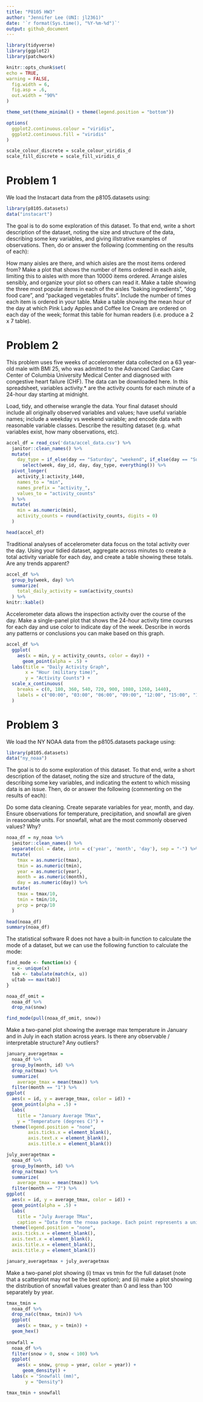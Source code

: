 ```yaml
---
title: "P8105 HW3"
author: "Jennifer Lee (UNI: jl2361)"
date: '`r format(Sys.time(), "%Y-%m-%d")`'
output: github_document
---
```


```r
library(tidyverse)
library(ggplot2)
library(patchwork)

knitr::opts_chunk$set(
echo = TRUE,
warning = FALSE,
  fig.width = 6,
  fig.asp = .6,
  out.width = "90%"
)

theme_set(theme_minimal() + theme(legend.position = "bottom"))

options(
  ggplot2.continuous.colour = "viridis",
  ggplot2.continuous.fill = "viridis"
)

scale_colour_discrete = scale_colour_viridis_d
scale_fill_discrete = scale_fill_viridis_d
```

# Problem 1
We load the Instacart data from the p8105.datasets using:
```r
library(p8105.datasets)
data("instacart")
```

The goal is to do some exploration of this dataset. To that end, write a short description of the dataset, noting the size and structure of the data, describing some key variables, and giving illstrative examples of observations. Then, do or answer the following (commenting on the results of each):

How many aisles are there, and which aisles are the most items ordered from?
Make a plot that shows the number of items ordered in each aisle, limiting this to aisles with more than 10000 items ordered. Arrange aisles sensibly, and organize your plot so others can read it.
Make a table showing the three most popular items in each of the aisles “baking ingredients”, “dog food care”, and “packaged vegetables fruits”. Include the number of times each item is ordered in your table.
Make a table showing the mean hour of the day at which Pink Lady Apples and Coffee Ice Cream are ordered on each day of the week; format this table for human readers (i.e. produce a 2 x 7 table).

# Problem 2 

This problem uses five weeks of accelerometer data collected on a 63 year-old male with BMI 25, who was admitted to the Advanced Cardiac Care Center of Columbia University Medical Center and diagnosed with congestive heart failure (CHF). The data can be downloaded here. In this spreadsheet, variables activity.* are the activity counts for each minute of a 24-hour day starting at midnight.

Load, tidy, and otherwise wrangle the data. Your final dataset should include all originally observed variables and values; have useful variable names; include a weekday vs weekend variable; and encode data with reasonable variable classes. Describe the resulting dataset (e.g. what variables exist, how many observations, etc).
```r
accel_df = read_csv('data/accel_data.csv') %>% 
  janitor::clean_names() %>%
  mutate(
    day_type = if_else(day == "Saturday", "weekend", if_else(day == "Sunday", "weekend", "weekday"))) %>%
      select(week, day_id, day, day_type, everything()) %>%
  pivot_longer(
    activity_1:activity_1440,
    names_to = "min", 
    names_prefix = "activity_",
    values_to = "activity_counts"
  ) %>%
  mutate(
    min = as.numeric(min),
    activity_counts = round(activity_counts, digits = 0)
  )

head(accel_df)
```

Traditional analyses of accelerometer data focus on the total activity over the day. Using your tidied dataset, aggregate across minutes to create a total activity variable for each day, and create a table showing these totals. Are any trends apparent?
```r
accel_df %>%
  group_by(week, day) %>%
  summarize(
    total_daily_activity = sum(activity_counts)
  ) %>%
knitr::kable()
```

Accelerometer data allows the inspection activity over the course of the day. Make a single-panel plot that shows the 24-hour activity time courses for each day and use color to indicate day of the week. Describe in words any patterns or conclusions you can make based on this graph.
```r
accel_df %>%
  ggplot(
    aes(x = min, y = activity_counts, color = day)) +
      geom_point(alpha = .5) +
  labs(title = "Daily Activity Graph",
       x = "Hour (military time)",
       y = "Activity Counts") +
  scale_x_continuous(
    breaks = c(0, 180, 360, 540, 720, 900, 1080, 1260, 1440),
    labels = c("00:00", "03:00", "06:00", "09:00", "12:00", "15:00", "18:00", "21:00", "24:00")
  ) 
```

# Problem 3 
We load the NY NOAA data from the p8105.datasets package using:
```r
library(p8105.datasets)
data("ny_noaa") 
```

The goal is to do some exploration of this dataset. To that end, write a short description of the dataset, noting the size and structure of the data, describing some key variables, and indicating the extent to which missing data is an issue. Then, do or answer the following (commenting on the results of each):

Do some data cleaning. Create separate variables for year, month, and day. Ensure observations for temperature, precipitation, and snowfall are given in reasonable units. For snowfall, what are the most commonly observed values? Why?
```r
noaa_df = ny_noaa %>%
  janitor::clean_names() %>%
  separate(col = date, into = c('year', 'month', 'day'), sep = "-") %>%
  mutate(
    tmax = as.numeric(tmax),
    tmin = as.numeric(tmin),
    year = as.numeric(year),
    month = as.numeric(month),
    day = as.numeric(day)) %>%
  mutate(
    tmax = tmax/10,
    tmin = tmin/10,
    prcp = prcp/10
  )

head(noaa_df)
summary(noaa_df)
```

The statistical software R does not have a built-in function to calculate the mode of a dataset, but we can use the following function to calculate the mode:
```r
find_mode <- function(x) {
  u <- unique(x)
  tab <- tabulate(match(x, u))
  u[tab == max(tab)]
}

noaa_df_omit =
  noaa_df %>%
  drop_na(snow)

find_mode(pull(noaa_df_omit, snow))
```

Make a two-panel plot showing the average max temperature in January and in July in each station across years. Is there any observable / interpretable structure? Any outliers?

```r
january_averagetmax = 
  noaa_df %>%
  group_by(month, id) %>%
  drop_na(tmax) %>%
  summarize(
    average_tmax = mean(tmax)) %>% 
  filter(month == "1") %>%
ggplot( 
  aes(x = id, y = average_tmax, color = id)) +
  geom_point(alpha = .5) +
  labs(
    title = "January Average TMax",
    y = "Temperature (degrees C)") +
  theme(legend.position = "none",
        axis.ticks.x = element_blank(),
        axis.text.x = element_blank(),
        axis.title.x = element_blank())

july_averagetmax = 
  noaa_df %>%
  group_by(month, id) %>%
  drop_na(tmax) %>%
  summarize(
    average_tmax = mean(tmax)) %>% 
  filter(month == "7") %>%
ggplot( 
  aes(x = id, y = average_tmax, color = id)) +
  geom_point(alpha = .5) +
  labs(
    title = "July Average TMax",
    caption = "Data from the rnoaa package. Each point represents a unique NY weather station.") +
  theme(legend.position = "none",
  axis.ticks.x = element_blank(),
  axis.text.x = element_blank(),
  axis.title.x = element_blank(),
  axis.title.y = element_blank())

january_averagetmax + july_averagetmax
```

Make a two-panel plot showing (i) tmax vs tmin for the full dataset (note that a scatterplot may not be the best option); and (ii) make a plot showing the distribution of snowfall values greater than 0 and less than 100 separately by year.

```r
tmax_tmin = 
  noaa_df %>%
  drop_na(c(tmax, tmin)) %>%
  ggplot(
    aes(x = tmax, y = tmin)) + 
  geom_hex()
 
snowfall = 
  noaa_df %>%
  filter(snow > 0, snow < 100) %>%
  ggplot(
    aes(x = snow, group = year, color = year)) +
      geom_density() +
  labs(x = "Snowfall (mm)",
       y = "Density")

tmax_tmin + snowfall
```

